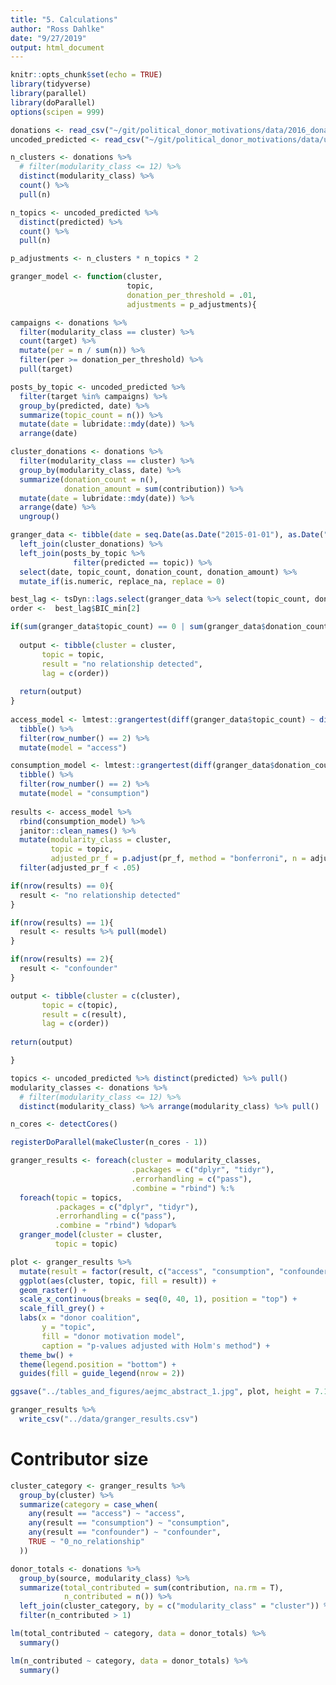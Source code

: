 ```yaml
---
title: "5. Calculations"
author: "Ross Dahlke"
date: "9/27/2019"
output: html_document
---
```


```r
knitr::opts_chunk$set(echo = TRUE)
library(tidyverse)
library(parallel)
library(doParallel)
options(scipen = 999)
```

```r
donations <- read_csv("~/git/political_donor_motivations/data/2016_donations_clusters_all.csv")
uncoded_predicted <- read_csv("~/git/political_donor_motivations/data/uncoded_predicted.csv")
```

```r
n_clusters <- donations %>% 
  # filter(modularity_class <= 12) %>% 
  distinct(modularity_class) %>% 
  count() %>% 
  pull(n)

n_topics <- uncoded_predicted %>% 
  distinct(predicted) %>% 
  count() %>% 
  pull(n)

p_adjustments <- n_clusters * n_topics * 2
```


```r
granger_model <- function(cluster,
                          topic,
                          donation_per_threshold = .01,
                          adjustments = p_adjustments){

campaigns <- donations %>% 
  filter(modularity_class == cluster) %>%
  count(target) %>% 
  mutate(per = n / sum(n)) %>% 
  filter(per >= donation_per_threshold) %>% 
  pull(target)

posts_by_topic <- uncoded_predicted %>% 
  filter(target %in% campaigns) %>% 
  group_by(predicted, date) %>% 
  summarize(topic_count = n()) %>% 
  mutate(date = lubridate::mdy(date)) %>% 
  arrange(date)

cluster_donations <- donations %>% 
  filter(modularity_class == cluster) %>% 
  group_by(modularity_class, date) %>% 
  summarize(donation_count = n(),
            donation_amount = sum(contribution)) %>% 
  mutate(date = lubridate::mdy(date)) %>% 
  arrange(date) %>% 
  ungroup()

granger_data <- tibble(date = seq.Date(as.Date("2015-01-01"), as.Date("2016-11-06"), by = 1)) %>% 
  left_join(cluster_donations) %>%  
  left_join(posts_by_topic %>% 
              filter(predicted == topic)) %>% 
  select(date, topic_count, donation_count, donation_amount) %>% 
  mutate_if(is.numeric, replace_na, replace = 0)

best_lag <- tsDyn::lags.select(granger_data %>% select(topic_count, donation_count), lag.max = 8)
order <-  best_lag$BIC_min[2]

if(sum(granger_data$topic_count) == 0 | sum(granger_data$donation_count) == 0){
  
  output <- tibble(cluster = cluster,
       topic = topic,
       result = "no relationship detected",
       lag = c(order))
  
  return(output)
}
  
access_model <- lmtest::grangertest(diff(granger_data$topic_count) ~ diff(granger_data$donation_count), order = order) %>% 
  tibble() %>% 
  filter(row_number() == 2) %>% 
  mutate(model = "access")

consumption_model <- lmtest::grangertest(diff(granger_data$donation_count) ~ diff(granger_data$topic_count), order = order) %>% 
  tibble() %>% 
  filter(row_number() == 2) %>% 
  mutate(model = "consumption")
  
results <- access_model %>% 
  rbind(consumption_model) %>% 
  janitor::clean_names() %>% 
  mutate(modularity_class = cluster,
         topic = topic,
         adjusted_pr_f = p.adjust(pr_f, method = "bonferroni", n = adjustments)) %>% 
  filter(adjusted_pr_f < .05) 

if(nrow(results) == 0){
  result <- "no relationship detected"
}

if(nrow(results) == 1){
  result <- results %>% pull(model)
}

if(nrow(results) == 2){
  result <- "confounder"
}

output <- tibble(cluster = c(cluster),
       topic = c(topic),
       result = c(result),
       lag = c(order))
  
return(output)

}
```

```r
topics <- uncoded_predicted %>% distinct(predicted) %>% pull()
modularity_classes <- donations %>% 
  # filter(modularity_class <= 12) %>%  
  distinct(modularity_class) %>% arrange(modularity_class) %>% pull() 
```

```r
n_cores <- detectCores()

registerDoParallel(makeCluster(n_cores - 1))
```

```r
granger_results <- foreach(cluster = modularity_classes,
                           .packages = c("dplyr", "tidyr"),
                           .errorhandling = c("pass"),
                           .combine = "rbind") %:%
  foreach(topic = topics,
          .packages = c("dplyr", "tidyr"),
          .errorhandling = c("pass"),
          .combine = "rbind") %dopar%
  granger_model(cluster = cluster,
          topic = topic)

```

```r
plot <- granger_results %>% 
  mutate(result = factor(result, c("access", "consumption", "confounder", "no relationship detected"))) %>% 
  ggplot(aes(cluster, topic, fill = result)) +
  geom_raster() +
  scale_x_continuous(breaks = seq(0, 40, 1), position = "top") +
  scale_fill_grey() +
  labs(x = "donor coalition",
       y = "topic",
       fill = "donor motivation model",
       caption = "p-values adjusted with Holm's method") +
  theme_bw() +
  theme(legend.position = "bottom") +
  guides(fill = guide_legend(nrow = 2))
```

```r
ggsave("../tables_and_figures/aejmc_abstract_1.jpg", plot, height = 7.1, width = 7.1)
```

```r
granger_results %>% 
  write_csv("../data/granger_results.csv")
```

# Contributor size

```r
cluster_category <- granger_results %>% 
  group_by(cluster) %>% 
  summarize(category = case_when(
    any(result == "access") ~ "access",
    any(result == "consumption") ~ "consumption",
    any(result == "confounder") ~ "confounder",
    TRUE ~ "0_no_relationship"
  ))
```


```r
donor_totals <- donations %>% 
  group_by(source, modularity_class) %>% 
  summarize(total_contributed = sum(contribution, na.rm = T),
            n_contributed = n()) %>% 
  left_join(cluster_category, by = c("modularity_class" = "cluster")) %>% 
  filter(n_contributed > 1)
```

```r
lm(total_contributed ~ category, data = donor_totals) %>% 
  summary()
```

```r
lm(n_contributed ~ category, data = donor_totals) %>% 
  summary()
```

